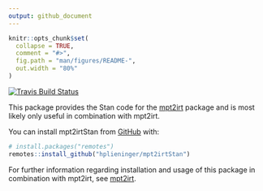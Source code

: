 ```yaml
---
output: github_document
---
```


<!-- README.md is generated from README.Rmd. Please edit that file -->

```r
knitr::opts_chunk$set(
  collapse = TRUE,
  comment = "#>",
  fig.path = "man/figures/README-",
  out.width = "80%"
)
```

<!-- badges: start -->
[![Travis Build Status](https://travis-ci.com/hplieninger/mpt2irtStan.svg?branch=master)](https://travis-ci.com/hplieninger/mpt2irtStan)
<!-- badges: end -->

This package provides the Stan code for the [mpt2irt](https://github.com/hplieninger/mpt2irt) package and is most likely only useful in combination with mpt2irt.

You can install mpt2irtStan from [GitHub](https://github.com/) with:

``` r
# install.packages("remotes")
remotes::install_github("hplieninger/mpt2irtStan")
```

For further information regarding installation and usage of this package in combination with mpt2irt, see [mpt2irt](https://github.com/hplieninger/mpt2irt).
